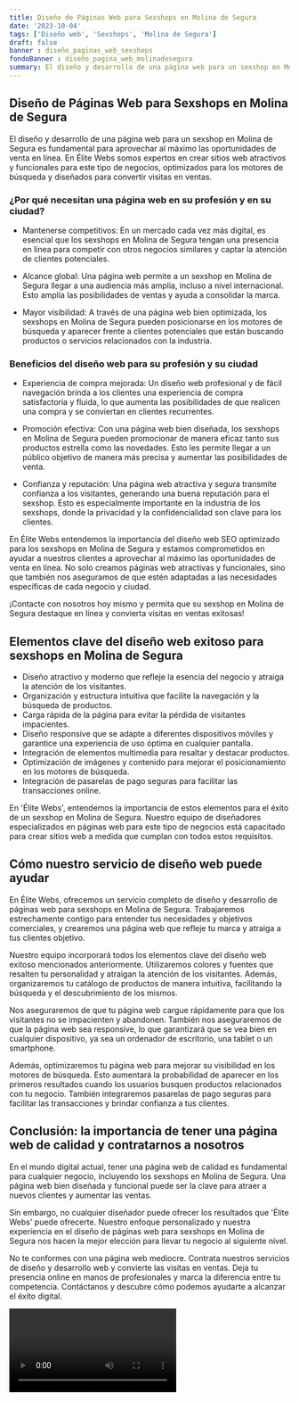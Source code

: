 ```yaml
---
title: Diseño de Páginas Web para Sexshops en Molina de Segura
date: '2023-10-04'
tags: ['Diseño web', 'Sexshops', 'Molina de Segura']
draft: false
banner : diseño_paginas_web_sexshops
fondoBanner : diseño_pagina_web_molinadesegura
summary: El diseño y desarrollo de una página web para un sexshop en Molina de Segura es fundamental para aprovechar al máximo las oportunidades de venta en línea. En Élite Webs somos expertos en crear sitios web atractivos y funcionales para este tipo de negocios, optimizados para los motores de búsqueda y diseñados para convertir visitas en ventas.
---
```


## Diseño de Páginas Web para Sexshops en Molina de Segura

El diseño y desarrollo de una página web para un sexshop en Molina de Segura es fundamental para aprovechar al máximo las oportunidades de venta en línea. En Élite Webs somos expertos en crear sitios web atractivos y funcionales para este tipo de negocios, optimizados para los motores de búsqueda y diseñados para convertir visitas en ventas.

### ¿Por qué necesitan una página web en su profesión y en su ciudad?

- Mantenerse competitivos: En un mercado cada vez más digital, es esencial que los sexshops en Molina de Segura tengan una presencia en línea para competir con otros negocios similares y captar la atención de clientes potenciales.

- Alcance global: Una página web permite a un sexshop en Molina de Segura llegar a una audiencia más amplia, incluso a nivel internacional. Esto amplía las posibilidades de ventas y ayuda a consolidar la marca.

- Mayor visibilidad: A través de una página web bien optimizada, los sexshops en Molina de Segura pueden posicionarse en los motores de búsqueda y aparecer frente a clientes potenciales que están buscando productos o servicios relacionados con la industria.

### Beneficios del diseño web para su profesión y su ciudad

- Experiencia de compra mejorada: Un diseño web profesional y de fácil navegación brinda a los clientes una experiencia de compra satisfactoria y fluida, lo que aumenta las posibilidades de que realicen una compra y se conviertan en clientes recurrentes.

- Promoción efectiva: Con una página web bien diseñada, los sexshops en Molina de Segura pueden promocionar de manera eficaz tanto sus productos estrella como las novedades. Esto les permite llegar a un público objetivo de manera más precisa y aumentar las posibilidades de venta.

- Confianza y reputación: Una página web atractiva y segura transmite confianza a los visitantes, generando una buena reputación para el sexshop. Esto es especialmente importante en la industria de los sexshops, donde la privacidad y la confidencialidad son clave para los clientes.

En Élite Webs entendemos la importancia del diseño web SEO optimizado para los sexshops en Molina de Segura y estamos comprometidos en ayudar a nuestros clientes a aprovechar al máximo las oportunidades de venta en línea. No solo creamos páginas web atractivas y funcionales, sino que también nos aseguramos de que estén adaptadas a las necesidades específicas de cada negocio y ciudad.

¡Contacte con nosotros hoy mismo y permita que su sexshop en Molina de Segura destaque en línea y convierta visitas en ventas exitosas!

<GifSeo />

<Cta />

## Elementos clave del diseño web exitoso para sexshops en Molina de Segura

- Diseño atractivo y moderno que refleje la esencia del negocio y atraiga la atención de los visitantes.
- Organización y estructura intuitiva que facilite la navegación y la búsqueda de productos.
- Carga rápida de la página para evitar la pérdida de visitantes impacientes.
- Diseño responsive que se adapte a diferentes dispositivos móviles y garantice una experiencia de uso óptima en cualquier pantalla.
- Integración de elementos multimedia para resaltar y destacar productos.
- Optimización de imágenes y contenido para mejorar el posicionamiento en los motores de búsqueda.
- Integración de pasarelas de pago seguras para facilitar las transacciones online.

En 'Élite Webs', entendemos la importancia de estos elementos para el éxito de un sexshop en Molina de Segura. Nuestro equipo de diseñadores especializados en páginas web para este tipo de negocios está capacitado para crear sitios web a medida que cumplan con todos estos requisitos.

## Cómo nuestro servicio de diseño web puede ayudar

En Élite Webs, ofrecemos un servicio completo de diseño y desarrollo de páginas web para sexshops en Molina de Segura. Trabajaremos estrechamente contigo para entender tus necesidades y objetivos comerciales, y crearemos una página web que refleje tu marca y atraiga a tus clientes objetivo.

Nuestro equipo incorporará todos los elementos clave del diseño web exitoso mencionados anteriormente. Utilizaremos colores y fuentes que resalten tu personalidad y atraigan la atención de los visitantes. Además, organizaremos tu catálogo de productos de manera intuitiva, facilitando la búsqueda y el descubrimiento de los mismos.

Nos aseguraremos de que tu página web cargue rápidamente para que los visitantes no se impacienten y abandonen. También nos aseguraremos de que la página web sea responsive, lo que garantizará que se vea bien en cualquier dispositivo, ya sea un ordenador de escritorio, una tablet o un smartphone.

Además, optimizaremos tu página web para mejorar su visibilidad en los motores de búsqueda. Esto aumentará la probabilidad de aparecer en los primeros resultados cuando los usuarios busquen productos relacionados con tu negocio. También integraremos pasarelas de pago seguras para facilitar las transacciones y brindar confianza a tus clientes.

## Conclusión: la importancia de tener una página web de calidad y contratarnos a nosotros

En el mundo digital actual, tener una página web de calidad es fundamental para cualquier negocio, incluyendo los sexshops en Molina de Segura. Una página web bien diseñada y funcional puede ser la clave para atraer a nuevos clientes y aumentar las ventas.

Sin embargo, no cualquier diseñador puede ofrecer los resultados que 'Élite Webs' puede ofrecerte. Nuestro enfoque personalizado y nuestra experiencia en el diseño de páginas web para sexshops en Molina de Segura nos hacen la mejor elección para llevar tu negocio al siguiente nivel.

No te conformes con una página web mediocre. Contrata nuestros servicios de diseño y desarrollo web y convierte las visitas en ventas. Deja tu presencia online en manos de profesionales y marca la diferencia entre tu competencia. Contáctanos y descubre cómo podemos ayudarte a alcanzar el éxito digital.

<Video />

<CtaBot job='Sexshops' city='Molina de Segura'/>

<Gmaps query='Molina de Segura+españa+maps' />